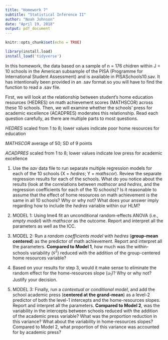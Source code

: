 ```yaml
---
title: "Homework 7"
subtitle: "Statistical Inference II"
author: "Noah Johnson"
date: "April 19, 2018"
output: pdf_document
---
```


```r
knitr::opts_chunk$set(echo = TRUE)

library(install.load)
install_load('tidyverse')
```

In this homework, the data based on a sample of n = 176 chidren within J = 10 schools in the American subsample of the PISA (Programme for International Student Assessment) and is available in PISASchools10.sav. It has intentionally been provided in an .sav format so you will have to find the function to read a .sav file.

First, we will look at the relationship between student’s home education resources (HEDRES) on math achievement scores (MATHSCOR) across these 10 schools. Then, we will examine whether the schools’ press for academic excellence (ACADPRES) moderates this relationship. Read each question carefully, as there are multiple parts to most questions.    

*HEDRES*    scaled from 1 to 8; lower values indicate poor home resources for education

*MATHSCOR*    average of 50; SD of 9 points

*ACADPRES*    scaled from 1 to 8; lower values indicate low press for academic excellence

1. Use the *sav* data file to run separate multiple regression models for each of the 10 schools (X = *hedres*; Y = *mathscor*). Review the separate regression results for each of the schools. What do you notice about the results (look at the correlations between *mathscor* and *hedres*, and the regression coefficients for each of the 10 schools)? Is it reasonable to assume that the effect of home resources on math achievement is the same in all 10 schools? Why or why not? What does your answer imply regarding how to include the *hedres* variable within our HLM?
  
2. MODEL 1: Using lme4 fit an unconditional random-effects ANOVA (i.e., *empty model*) with *mathscor* as the outcome. Report and interpret all the parameters as well as the ICC.
  
3. MODEL 2: Run a *random coefficients model* with *hedres* (**group-mean centered**) as the predictor of math achievement. Report and interpret all the parameters. **Compared to Model 1**, how much was the within-schools variability ($s^2$) reduced with the addition of the group-centered home resources variable?
  
4. Based on your results for step 3, would it make sense to eliminate the random effect for the home-resources slope ($u_1$)? Why or why not?  Justify your decision.
  
5. MODEL 3: Finally, run a *contextual or conditional model*, and add the school academic press (**centered at the grand-mean**) as a level-2 predictor of both the level-1 intercepts and the home-resources slopes. Report and interpret all the parameters. **Compared to Model 2**, was the variability in the intercepts between schools reduced with the addition of the academic press variable? What was the proportion reduction in this variance? What about the variability in home-resources slopes?  Compared to Model 2, what proportion of this variance was accounted for by academic press? 



 


 


 


 

